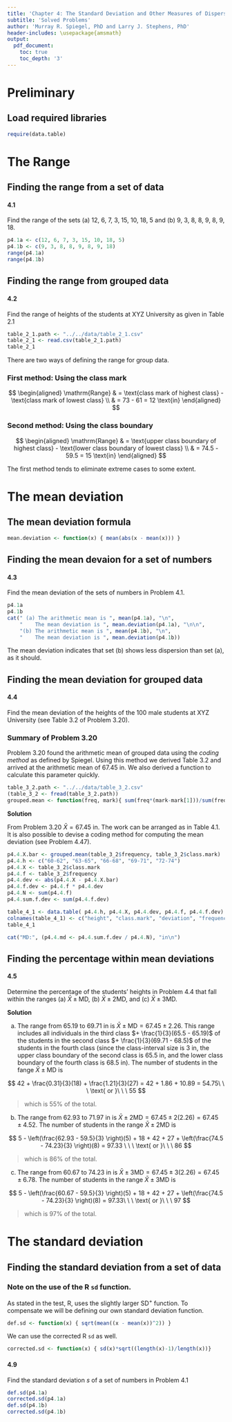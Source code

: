 ```yaml
---
title: 'Chapter 4: The Standard Deviation and Other Measures of Dispersion'
subtitle: 'Solved Problems'
author: 'Murray R. Spiegel, PhD and Larry J. Stephens, PhD'
header-includes: \usepackage{amsmath}
output:
  pdf_document:
    toc: true
    toc_depth: '3'
---
```


# Preliminary

## Load required libraries

```r
require(data.table)
```

# The Range

## Finding the range from a set of data

#### 4.1

Find the range of the sets (a) 12, 6, 7, 3, 15, 10, 18, 5 and (b) 9, 3, 8, 8, 9, 8, 9, 18.

```r
p4.1a <- c(12, 6, 7, 3, 15, 10, 18, 5)
p4.1b <- c(9, 3, 8, 8, 9, 8, 9, 18)
range(p4.1a)
range(p4.1b)
```

## Finding the range from grouped data

#### 4.2

Find the range of heights of the students at XYZ University as given in Table 2.1

```r
table_2_1.path <- "../../data/table_2_1.csv"
table_2_1 <- read.csv(table_2_1.path)
table_2_1
```

There are two ways of defining the range for group data.

### First method: Using the class mark

$$
\begin{aligned}
\mathrm{Range} & = \text{class mark of highest class} - \text{class mark of lowest class} \\
 & = 73 - 61 = 12 \text{in}
 \end{aligned}
$$

### Second method: Using the class boundary

$$
\begin{aligned}
\mathrm{Range} & = \text{upper class boundary of highest class} - \text{lower class boundary of lowest class} \\
 & = 74.5 - 59.5 = 15 \text{in}
\end{aligned}
$$

The first method tends to eliminate extreme cases to some extent.

# The mean deviation

## The mean deviation formula

```r
mean.deviation <- function(x) { mean(abs(x - mean(x))) }
```

## Finding the mean devaion for a set of numbers

#### 4.3

Find the mean deviation of the sets of numbers in Problem 4.1.

```r
p4.1a
p4.1b
cat(" (a) The arithmetic mean is ", mean(p4.1a), "\n",
    "    The mean deviation is ", mean.deviation(p4.1a), "\n\n",
    "(b) The arithmetic mean is ", mean(p4.1b), "\n",
    "    The mean deviation is ", mean.deviation(p4.1b))
```

The mean deviation indicates that set (b) shows less dispersion than set (a), as it should.

## Finding the mean deviation for grouped data

#### 4.4

Find the mean deviation of the heights of the 100 male students at XYZ University (see Table 3.2 of Problem 3.20).

### Summary of Problem 3.20

Problem 3.20 found the arithmetic mean of grouped data using the _coding method_ as defined by Spiegel. Using this method we derived Table 3.2 and arrived at the arithmetic mean of 67.45 in. We also derived a function to calculate this parameter quickly.

```r
table_3_2.path <- "../../data/table_3_2.csv"
(table_3_2 <- fread(table_3_2.path))
grouped.mean <- function(freq, mark){ sum(freq*(mark-mark[1]))/sum(freq)+mark[1]}
```

__Solution__

From Problem 3.20 $\bar{X} = 67.45$ in. The work can be arranged as in Table 4.1. It is also possible to devise a coding method for computing the mean deviation (see Problem 4.47).

```r
p4.4.X.bar <- grouped.mean(table_3_2$frequency, table_3_2$class.mark)
p4.4.h <- c("60-62", "63-65", "66-68", "69-71", "72-74")
p4.4.X <- table_3_2$class.mark
p4.4.f <- table_3_2$frequency
p4.4.dev <- abs(p4.4.X - p4.4.X.bar)
p4.4.f.dev <- p4.4.f * p4.4.dev
p4.4.N <- sum(p4.4.f)
p4.4.sum.f.dev <- sum(p4.4.f.dev)

table_4_1 <- data.table( p4.4.h, p4.4.X, p4.4.dev, p4.4.f, p4.4.f.dev)
colnames(table_4_1) <- c("height", "class.mark", "deviation", "frequency", "freq.dev")
table_4_1

cat("MD:", (p4.4.md <- p4.4.sum.f.dev / p4.4.N), "in\n")
```

## Finding the percentage within mean deviations

#### 4.5

Determine the percentage of the students' heights in Problem 4.4 that fall within the ranges (a) $\bar{X} \pm \mathrm{MD}$, (b) $\bar{X} \pm 2 \mathrm{MD}$, and (c) $\bar{X} \pm 3 \mathrm{MD}$.

__Solution__

(a) The range from 65.19 to 69.71 in is $\bar{X} \pm \mathrm{MD} = 67.45 \pm 2.26$. This range includes all individuals in the third class $+ \frac{1}{3}(65.5 - 65.19)$ of the students in the second class $+ \frac{1}{3}(69.71 - 68.5)$ of the students in the fourth class (since the class-interval size is 3 in, the upper class boundary of the second class is 65.5 in, and the lower class boundary of the fourth class is 68.5 in). The number of students in the fange $\bar{X} \pm \mathrm{MD}$ is

$$
42 + \frac{0.31}{3}(18) + \frac{1.21}{3}(27) = 42 + 1.86 + 10.89 = 54.75\ \ \ \text{ or }\ \ \ 55
$$

> which is 55% of the total.

(b) The range from 62.93 to 71.97 in is $\bar{X} \pm 2 \mathrm{MD} = 67.45 \pm 2(2.26) = 67.45 \pm 4.52$. The number of students in the range $\bar{X} \pm 2 \mathrm{MD}$ is

$$
5 - \left(\frac{62.93 - 59.5}{3} \right)(5) + 18 + 42 + 27 + 
  \left(\frac{74.5 - 74.23}{3} \right)(8) = 97.33
  \ \ \ \text{ or }\ \ \ 86
$$

> which is 86% of the total.

(c) The range from 60.67 to 74.23 in is $\bar{X} \pm 3 \mathrm{MD} = 67.45 \pm 3(2.26) = 67.45 \pm 6.78$. The number of students in the range $\bar{X} \pm 3 \mathrm{MD}$ is

$$
5 - \left(\frac{60.67 - 59.5}{3} \right)(5) + 18 + 42 + 27 +
  \left(\frac{74.5 - 74.23}{3} \right)(8) = 97.33\ \ \ \text{ or }\ \ \ 97
$$

> which is 97% of the total.

# The standard deviation

## Finding the standard deviation from a set of data

### Note on the use of the R `sd` function.

As stated in the test, R, uses the slightly larger $\mathrm{SD}^{+}$ function. To compensate we will be defining our own standard deviation function.

```r
def.sd <- function(x) { sqrt(mean((x - mean(x))^2)) }
```

We can use the corrected R `sd` as well.

```r
corrected.sd <- function(x) { sd(x)*sqrt((length(x)-1)/length(x))}
```

#### 4.9

Find the standard deviation $s$ of a set of numbers in Problem 4.1

```r
def.sd(p4.1a)
corrected.sd(p4.1a)
def.sd(p4.1b)
corrected.sd(p4.1b)
```


